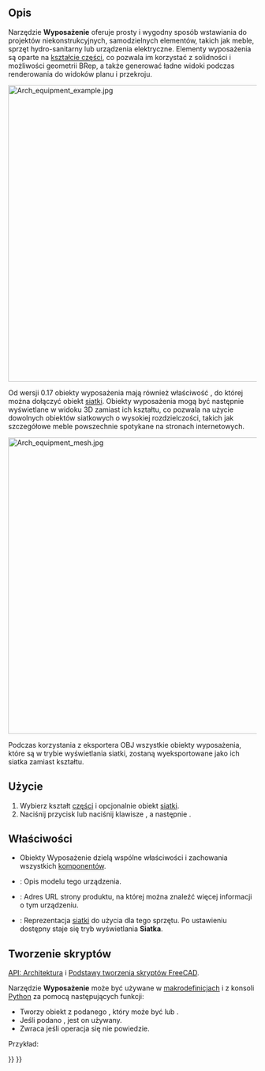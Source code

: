 <languages/>

{{Docnav/pl
|[[Arch_Truss/pl|Wiązar]]
|[[Arch_Rebar/pl|Pręt zbrojeniowy]]
|[[BIM_Workbench/pl|środowisko pracy BIM]]
|IconL=Arch_Nest.svg
|IconR=Arch_Frame.svg
|IconC=Workbench_BIM.svg
}}

{{VeryImportantMessage|POLECENIE TO JEST CZĘŚCIĄ ZINTEGROWANEGO środowiska pracy [[BIM_Workbench/pl|BIM]] w V1.0<br>
Ta strona została zaktualizowana dla tej wersji.}}

{{GuiCommand/pl
|Name=Arch Equipment
|Name/pl=BIM: Wyposażenie
|MenuLocation=3D / BIM → Wyposażenie
|Workbenches=[[BIM_Workbench/pl|BIM]]
|Shortcut={{KEY|E}} {{KEY|Q}}
|SeeAlso=
}}

<span id="Description"></span>
==Opis== 

Narzędzie '''Wyposażenie''' oferuje prosty i wygodny sposób wstawiania do projektów niekonstrukcyjnych, samodzielnych elementów, takich jak meble, sprzęt hydro-sanitarny lub urządzenia elektryczne. Elementy wyposażenia są oparte na [[Part_Workbench/pl|kształcie części]], co pozwala im korzystać z solidności i możliwości geometrii BRep, a także generować ładne widoki podczas renderowania do widoków planu i przekroju. 

[[Image:Arch equipment example.jpg|600px]]
{{Caption|Obiekty meblowe zamknięte w obiekcie '''Wyposażenie'''. Rzuty płaskie można uzyskać za pomocą narzędzia [[Draft_Shape2DView/pl|Widok 2D kształtu]].}}

Od wersji 0.17 obiekty wyposażenia mają również właściwość {{PropertyData|HiRes}}, do której można dołączyć obiekt [[Mesh_Workbench/pl|siatki]]. Obiekty wyposażenia mogą być następnie wyświetlane w widoku 3D zamiast ich kształtu, co pozwala na użycie dowolnych obiektów siatkowych o wysokiej rozdzielczości, takich jak szczegółowe meble powszechnie spotykane na stronach internetowych.

[[Image:Arch equipment mesh.jpg|600px]]
{{Caption|Obiekty meblowe zamknięte w obiekcie '''Wyposażenie''' z dołączoną siatką o wysokiej rozdzielczości.}}

Podczas korzystania z eksportera OBJ wszystkie obiekty wyposażenia, które są w trybie wyświetlania siatki, zostaną wyeksportowane jako ich siatka zamiast kształtu.

<span id="Usage"></span>
==Użycie==

# Wybierz kształt [[Part_Workbench/pl|części]] i opcjonalnie obiekt [[Mesh Workbench/pl|siatki]].
# Naciśnij przycisk {{Button|[[Image:Arch_Equipment.svg|16px]] '''Wyposażenie'''}} lub naciśnij klawisze {{KEY|E}}, a następnie {{KEY|Q}}.

<span id="Properties"></span>
==Właściwości==

<div class="mw-translate-fuzzy">
* Obiekty Wyposażenie dzielą wspólne właściwości i zachowania wszystkich [[Arch_Component/pl|komponentów]].
</div>

* {{PropertyData|Model}}: Opis modelu tego urządzenia.
* {{PropertyData|Url}}: Adres URL strony produktu, na której można znaleźć więcej informacji o tym urządzeniu.
* {{PropertyData|Siatka}}: Reprezentacja [[Mesh_Workbench/pl|siatki]] do użycia dla tego sprzętu. Po ustawieniu dostępny staje się tryb wyświetlania '''Siatka'''.

<span id="Scripting"></span>
==Tworzenie skryptów==

{{Emphasis|Zobacz również:}} [[Arch_API/pl|API: Architektura]] i [[FreeCAD_Scripting_Basics/pl|Podstawy tworzenia skryptów FreeCAD]].

Narzędzie '''Wyposażenie''' może być używane w [[Macros/pl|makrodefinicjach]] i z konsoli [[Python/pl|Python]] za pomocą następujących funkcji:
{{Code|code=
Equipment = makeEquipment(baseobj=None, placement=None, name="Equipment")
}}

* Tworzy obiekt {{incode|Equipment}} z podanego {{incode|baseobj}}, który może być {{incode|Part}} lub {{incode|Mesh}}.
* Jeśli podano {{incode|placement}}, jest on używany.
* Zwraca {{incode|None}} jeśli operacja się nie powiedzie.

Przykład:
{{Code|code=
import FreeCAD, Arch

Box = FreeCAD.ActiveDocument.addObject("Part::Box", "Box")
Box.Length = 500
Box.Width = 2000
Box.Height = 600

Equip = Arch.makeEquipment(Box)
FreeCAD.ActiveDocument.recompute()
}}


{{Docnav/pl
|[[Arch_Truss/pl|Wiązar]]
|[[Arch_Rebar/pl|Pręt zbrojeniowy]]
|[[BIM_Workbench/pl|środowisko pracy BIM]]
|IconL=Arch_Nest.svg
|IconR=Arch_Frame.svg
|IconC=Workbench_BIM.svg
}}

{{BIM_Tools_navi{{#translation:}}}}
{{Userdocnavi{{#translation:}}}}